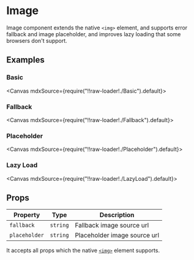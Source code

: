 
<Meta title="Views/Image" />

# Image

Image component extends the native `<img>` element, and supports error fallback and image placeholder, and improves lazy loading that some browsers don't support.

## Examples

### Basic

<Canvas mdxSource={require("!!raw-loader!./Basic").default}>
  <Story id="examples-image--basic" />
</Canvas>

### Fallback

<Canvas mdxSource={require("!!raw-loader!./Fallback").default}>
  <Story id="examples-image--fallback" />
</Canvas>

### Placeholder

<Canvas mdxSource={require("!!raw-loader!./Placeholder").default}>
  <Story id="examples-image--placeholder" />
</Canvas>

### Lazy Load

<Canvas mdxSource={require("!!raw-loader!./LazyLoad").default}>
  <Story id="examples-image--lazy-load" />
</Canvas>

## Props

| Property      | Type     | Description                  |
| ------------- | -------- | ---------------------------- |
| `fallback`    | `string` | Fallback image source url    |
| `placeholder` | `string` | Placeholder image source url |

It accepts all props which the native [`<img>`](https://developer.mozilla.org/en-US/docs/Web/HTML/Element/img) element supports.
